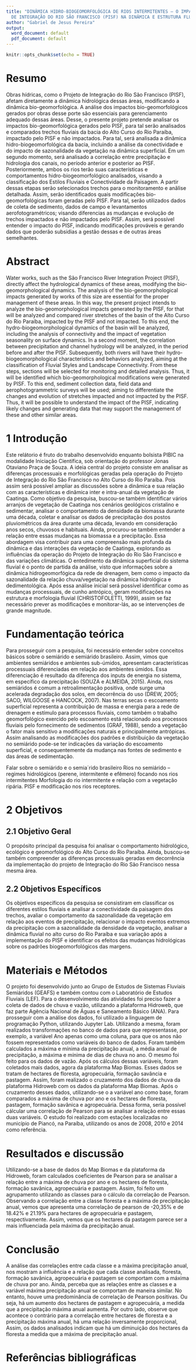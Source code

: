 ---
title: "DINÂMICA HIDRO-BIOGEOMORFOLÓGICA DE RIOS INTERMITENTES – O IMPACTO DO PROJETO
  DE INTEGRAÇÃO DO RIO SÃO FRANCISCO (PISF) NA DINÂMICA E ESTRUTURA FLUVIAL"
author: "Gabriel de Jesus Pereira"
output:
  word_document: default
  pdf_document: default
---

```{r setup, include=FALSE}
knitr::opts_chunk$set(echo = TRUE)
```

# Resumo

Obras hídricas, como o Projeto de Integração do Rio São Francisco (PISF), afetam diretamente a dinâmica hidrológica dessas áreas, modificando a dinâmica bio-geomorfológica. A análise dos impactos bio-geomorfológicos gerados por obras desse porte são essenciais para gerenciamento adequado dessas áreas. Desse, o presente projeto pretende analisar os impactos bio-geomorfológica gerados pelo PISF, para tal serão analisados e comparados trechos fluviais da bacia do Alto Curso do Rio Paraíba, impactado pelo PISF e não impactados. Para tal, será analisada a dinâmica hidro-biogeomorfológica da bacia, incluindo a análise da conectividade e do impacto de sazonalidade da vegetação na dinâmica superficial. Em um segundo momento, será analisado a correlação entre precipitação e hidrologia dos canais, no período anterior e posterior ao PISF. Posteriormente, ambos os rios terão suas características e comportamentos hidro-biogeomorfológico analisados, visando a classificação dos Estilos Fluviais e Conectividade da Paisagem. A partir dessas etapas serão selecionados trechos para o monitoramento e anãlise detalhada. Assim, serão identificados quais modificações bio-geomorfológicas foram geradas pelo PISF. Para tal, serão utilizados dados de coleta de sedimento, dados de campo e levantamentos aerofotogramétricos; visando diferencias as mudanças e evolução de trechos impactados e não impactados pelo PISF. Assim, será possível entender o impacto do PISF, indicando modificações prováveis e gerando dados que poderão subsidias a gestão dessas e de outras áreas semelhantes.

# Abstract

Water works, such as the São Francisco River Integration Project (PISF), directly affect the hydrological dynamics of these areas, modifying the bio-geomorphological dynamics. The analysis of the bio-geomorphological impacts generated by works of this size are essential for the proper management of these areas. In this way, the present project intends to analyze the bio-geomorphological impacts generated by the PISF, for that will be analyzed and compared river stretches of the basin of the Alto Curso do Rio Paraíba, impacted by the PISF and not impacted. To this end, the hydro-biogeomorphological dynamics of the basin will be analyzed, including the analysis of connectivity and the impact of vegetation seasonality on surface dynamics. In a second moment, the correlation between precipitation and channel hydrology will be analyzed, in the period before and after the PISF. Subsequently, both rivers will have their hydro-biogeomorphological characteristics and behaviors analyzed, aiming at the classification of Fluvial Styles and Landscape Connectivity. From these steps, sections will be selected for monitoring and detailed analysis. Thus, it will be identified which bio-geomorphological modifications were generated by PISF. To this end, sediment collection data, field data and aerophotogrammetric surveys will be used; aiming to differentiate the changes and evolution of stretches impacted and not impacted by the PISF. Thus, it will be possible to understand the impact of the PISF, indicating likely changes and generating data that may support the management of these and other similar areas.


# 1 Introdução

Este relátorio é fruto do trabalho desenvolvido enquanto bolsista PIBIC na modalidade Iniciação Científica, sob orientação do professor Jonas Otaviano Praça de Souza. A ideia central do projeto consiste em analisar as diferenças processuais e morfológicas geradas pela operação do Projeto de Integração do Rio São Francisco no Alto Curso do Rio Paraíba. Pois assim será possível ampliar as discussões sobre a dinâmica e sua relação com as características e dinâmica inter e intra-anual da vegetação de Caatinga. Como objetivo da pesquisa, buscou-se também identificar vários arranjos de vegetação de Caatinga nos cenários geológicos cristalino e sedimentar, analisar o comportamento da densidade da biomassa durante uma década, coletar e analisar os dados de precipitação dos postos pluviométricos da área durante uma década, levando em consideração anos secos, chuvosos e habituais. Ainda, procurou-se também entender a relação entre essas mudanças na biomassa e a precipitação. Essa abordagem visa contribuir para uma compreensão mais profunda da dinâmica e das interações da vegetação de Caatinga, explorando as influências da operação do Projeto de Integração do Rio São Francisco e das variações climáticas. O entedimento da dinâmica superficial do sistema fluvial é o ponto de partida da análise, visto que informações sobre a dinâmica hidrogeomorfógica da rede de drenagem, bem como o impacto da sazonalidade da relação chuva/vegetação na dinâmica hidrológica e dedimentológica. Após essa análise inicial será possível identificar como as mudanças processuais, de cunho antrópico, geram modificações na estrutura e morfologia fluvial (CHRISTOFOLETTI, 1999), assim se faz necessário prever as modificações e monitorar-lás, ao se intervenções de grande magnitude.

# Fundamentação teórica

Para prosseguir com a pesquisa, foi necessário entender sobre conceitos básicos sobre o semiárido e semiárido brasileiro. Assim, vimos que ambientes semiáridos e ambientes sub-úmidos, apresentam características processuais diferenciadas em relação aos ambientes úmidos. Essa diferenciação é resultado da diferença dos inputs de energia no sistema, em específico da precipitação (SOUZA e ALMEIDA, 2015). Ainda, nos semiáridos é comum a retroalimentação positiva, onde surge uma acelerada degradação dos solos, em decorrência do uso (DREW, 2005; SACO, WILGOOSE e HANCOCK, 2007). Nas terras secas o escoamento superficial representa a contribuição de massa e energia para a rede de drenagem e estímulo para processos fluviais, como também o trabalho geomorfológico exercido pelo escoamento está relacionado aos processos fluviais pelo fornecimento de sedimentos (GRAF, 1988), sendo a vegetação o fator mais sensitivo a modificações naturais e principalmente antrópicas. Assim analisando as modificações dos padrões e distribuição da vegetação no semiárido pode-se ter indicações da variação do escoamento superficial, e consequentemente da mudança nas fontes de sedimento e das áreas de sedimentação. 

Falar sobre o semiárido e o semia´rido brasileiro
Rios no semiárido – regimes hidrológicos (perene, intermitente e efêmero) focando nos rios intermitentes 
Morfologia do rio intermitente e relação com a vegetação ripária.
PISF e modificação nos rios receptores.


# 2 Objetivos

## 2.1 Objetivo Geral

O propósito principal da pesquisa foi analisar o comportamento hidrológico, ecológico e geomorfológico do Alto Curso do Rio Paraíba. Ainda, buscou-se também compreender as diferenças processuais geradas em decorrência da implementação do projeto de Integração do Rio São Francisco nessa mesma área.

## 2.2 Objetivos Específicos

Os objetivos específicos da pesquisa se consistiram em classificar os diferentes estilos fluviais e analisar a conectividade  da paisagem dos trechos, avaliar o comportamento da sazonalidade da vegetação em relação aos eventos de precipitação, relacionar o impacto eventos extremos da precipitação com a sazonalidade da densidade da vegetação, analisar a dinâmica fluvial no alto curso do Rio Paraíba e sua variação após a implementação do PISF e identificar os efeitos das mudanças hidrológicas sobre os padrões biogeomorfológicos das margens.

# Materiais e Métodos

O projeto foi desenvolvido junto ao Grupo de Estudos de Sistemas Fluviais Semiáridos (GEAFS) e também contou com o Laboratório de Estudos Fluviais (LEF). Para o desenvolvimento das atividades foi preciso fazer a coleta de dados de chuva e vazão, utilizando a plataforma Hidroweb, que faz parte Agência Nacional de Águas e Saneamento Básico (ANA). Para prosseguir com a análise dos dados, foi utilizado a linguagem de programação Python, utilizando Jupyter Lab. Utilizando a mesma, foram realizados transformações no banco de dados para que representasse, por exemplo, a variável Ano apenas como uma coluna, para que os anos não fossem representados como variáveis do banco de dados. Foram também calculados a máxima e mínima da precipitação anual, a média anual de precipitação, a máxima e mínima de dias de chuva no ano. O mesmo foi feito para os dados de vazão. Após os cálculos dessas variáveis, foram coletados mais dados, agora da plataforma Map Biomas. Esses dados se tratam de hectares de floresta, agropecuária, formação savância e pastagem. Assim, foram realizado o cruzamento dos dados de chuva da plataforma Hidroweb com os dados da plataforma Map Biomas. Após o cruzamento desses dados, utilizando-se o a variável ano como base, foram comparados a máxima de chuva por ano e os hectares de floresta, pastagem, formação savânica e agropecuária. Dessa forma, seria possível cálcular uma correlação de Pearson para se analisar a relação entre essas duas variáveis. O estudo foi realizado com estações localizadas no município de Piancó, na Paraíba, utilizando os anos de 2008, 2010 e 2014 como referência.   

# Resultados e discussão

Utilizando-se a base de dados do Map Biomas e da plataforma da Hidroweb, foram calculados coeficientes de Pearson para se analisar a relação entre a máxima de chuva por ano e os hectares de floresta, formação savânica, agropecuária e pastagem. Assim, foi feito um agrupamento utilizando as classes para o cálculo da correlação de Pearson. Observando a correlação entre a classe floresta e a máxima de precipitação anual, vemos que apresenta uma correlação de pearson de -20,35% e de 18.42% e 21.19% para hectares de agropecuária e pastagem, respectivamente. Assim, vemos que os hectares da pastagem parece ser a mais influenciada pela máxima da precipitação anual.

# Conclusão

A análise das correlações entre cada classe e a máxima precipitação anual, nos mostram a influência e a relação que cada classe analisada, floresta, formação savânica, agropecuária e pastagem se comportam com a máxima de chuva por ano. Ainda, perceba que as relações entre as classes e a variável máxima precipitação anual se comportam de maneira similar. No entanto, houve uma predominância de correlação de Pearson positivas. Ou seja, há um aumento dos hectares de pastagem e agropecuária, a medida que a precipitação máxima anual aumenta. Por outro lado, observe que acontece o contrário para a correlação entre hectares de floresta e a precipitação máxima anual, há uma relação inversamente proporcional, Assim, os dados analisados indicam que há um diminuição dos hectares da floresta a medida que a máxima de precipitação anual.

# Referências bibliográficas